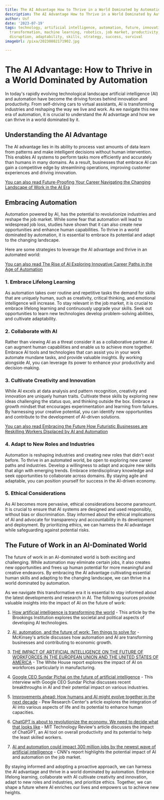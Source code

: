 ```yaml
---
title: The AI Advantage How to Thrive in a World Dominated by Automation
description: The AI Advantage How to Thrive in a World Dominated by Automation
author: Usf
date: '2023-07-19'
tags: technology, artificial intelligence, automation, future, innovation, digital
  transformation, machine learning, robotics, job market, productivity, efficiency,
  disruption, adaptability, skills, strategy, success, survival
imageUrl: /pixa/20230802171902.jpg

---
```

# The AI Advantage: How to Thrive in a World Dominated by Automation

In today's rapidly evolving technological landscape artificial intelligence  (AI) and automation  have become the  driving forces behind innovation and productivity. From self-driving cars to  virtual assistants,  AI is transforming industries and reshaping the way we live and work. As we navigate this new era of automation, it is  crucial  to understand the AI advantage and how we  can thrive in a world dominated by it.

## Understanding the AI Advantage

The  AI  advantage lies in its ability to process vast amounts of data learn  from patterns and make intelligent decisions without human intervention.  This  enables AI systems to perform tasks more efficiently and  accurately than humans in many domains.  As a result, businesses that embrace AI can gain a competitive edge by streamlining operations, improving customer experiences  and driving innovation.

[You can also  read  Future-Proofing Your Career  Navigating the Changing Landscape of Work in the AI  Era](Future-Proofing%20Your%20Career%20Navigating%20the%20Changing%20Landscape%20of%20Work%20in%20the%20AI%20Era)


##  Embracing Automation

Automation powered by AI, has the  potential to revolutionize industries and reshape  the job market.  While some  fear that automation will lead  to widespread job loss, studies have shown that it can also create  new opportunities and enhance human capabilities. To  thrive  in a world  dominated by automation, it is essential to embrace its potential and adapt to the changing landscape.

Here are some strategies to leverage the AI  advantage and  thrive in an automated world:

[You can also read The Rise of AI Exploring Innovative Career Paths in the Age of Automation](The%20Rise%20of%20AI%20Exploring%20Innovative%20Career%20Paths%20in%20the%20Age%20of%20Automation)


### 1. Embrace  Lifelong Learning

As automation takes over routine and repetitive tasks the demand for skills that are uniquely human, such as creativity, critical thinking, and emotional intelligence will increase. To stay relevant in the job market, it is crucial to  embrace lifelong learning and continuously  upgrade your skills. Seek out opportunities to learn new  technologies develop problem-solving abilities, and cultivate adaptability.

### 2. Collaborate with AI

Rather than viewing AI as a threat consider it as a collaborative partner. AI can augment human capabilities and enable us to achieve more together. Embrace AI tools and  technologies that can assist  you in your work automate mundane tasks, and provide valuable insights. By working alongside  AI, you can leverage its power to enhance your  productivity and decision-making.

### 3. Cultivate Creativity and Innovation

While AI excels at data analysis and pattern recognition, creativity and innovation are uniquely human traits. Cultivate these skills by exploring new ideas  challenging  the status quo, and thinking outside the box. Embrace a growth mindset that encourages experimentation and learning from failures. By harnessing your creative potential, you can identify new opportunities and contribute to the development of AI-driven solutions.

[You  can also read  Embracing the Future How  Futuristic Businesses are Reskilling  Workers  Displaced by AI and Automation](Embracing%20the%20Future%20How%20Futuristic%20Businesses%20are%20Reskilling%20Workers%20Displaced%20by%20AI%20and%20Automation)


###  4.  Adapt to New Roles and Industries

Automation is reshaping industries and creating  new roles that didn't exist before. To thrive  in an automated world, be open to exploring new career paths and  industries.  Develop a willingness to  adapt and acquire new  skills that align with emerging  trends. Embrace interdisciplinary knowledge and seek opportunities to  collaborate across domains. By staying agile and adaptable, you can position yourself for success in the AI-driven economy.

### 5. Ethical Considerations

As AI becomes  more pervasive, ethical considerations become  paramount. It is crucial to ensure that AI systems are designed and used responsibly, without bias or discrimination. Stay informed about the ethical implications  of AI and advocate for transparency and accountability in its development and deployment. By prioritizing  ethics, we can harness the AI advantage  while  safeguarding against potential risks.

## The Future of Work in an AI-Dominated World

The future of work in an AI-dominated world is both exciting  and challenging. While automation may  eliminate certain jobs, it also creates new opportunities  and frees up human potential for more meaningful and creative  endeavors. By embracing  the AI advantage cultivating essential human skills and adapting to the changing landscape, we  can  thrive in  a world dominated by  automation.

As  we navigate this transformative era it is essential to stay informed about the latest developments and research in AI. The following sources provide valuable insights  into the impact of AI  on the future of  work:

1. [How artificial intelligence is transforming the world](https://www.brookings.edu/articles/how-artificial-intelligence-is-transforming-the-world/) - This article by the Brookings Institution explores  the societal and political aspects of developing AI technologies.

2. [AI, automation, and the  future of work: Ten things to solve for](https://www.mckinsey.com/featured-insights/future-of-work/ai-automation-and-the-future-of-work-ten-things-to-solve-for) - McKinsey's  article discusses how automation  and AI  are transforming businesses and contributing to economic growth.

3. [THE IMPACT OF ARTIFICIAL INTELLIGENCE ON THE FUTURE OF WORKFORCES IN THE EUROPEAN UNION AND THE UNITED STATES OF  AMERICA](https://www.whitehouse.gov/wp-content/uploads/2022/12/TTC-EC-CEA-AI-Report-12052022-1.pdf) - The  White House report explores the impact of AI on workforces particularly in manufacturing.

4. [Google CEO Sundar Pichai on  the future of artificial intelligence](https://www.cbsnews.com/news/google-artificial-intelligence-future-60-minutes-transcript-2023-04-16/) - This  interview with Google CEO Sundar Pichai discusses recent breakthroughs in AI and their potential impact on various industries.

5. [Improvements ahead: How humans and AI might evolve together in the next  decade](https://www.pewresearch.org/internet/2018/12/10/improvements-ahead-how-humans-and-ai-might-evolve-together-in-the-next-decade/) - Pew Research Center's article explores the integration of AI into various aspects of life and its potential to enhance human capacities.

6. [ChatGPT is about to  revolutionize the economy. We need to decide what that looks like](https://www.technologyreview.com/2023/03/25/1070275/chatgpt-revolutionize-economy-decide-what-looks-like/) - MIT Technology Review's article discusses  the impact of ChatGPT,  an AI tool on  overall productivity and its potential to help the least skilled workers.

7. [AI and automation could impact 300 million jobs by the newest wave of artificial intelligence](https://www.cnn.com/2023/03/29/tech/chatgpt-ai-automation-jobs-impact-intl-hnk/index.html) - CNN's report highlights the potential impact of AI and automation on  the job market.

By staying informed and adopting a proactive  approach, we can harness the  AI advantage and thrive in a world dominated by automation. Embrace lifelong learning, collaborate  with AI cultivate creativity and innovation, adapt to new roles and industries, and prioritize ethics. Together, we can  shape a  future where AI enriches our lives and empowers us to achieve new heights.